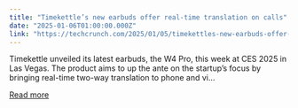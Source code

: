 ```yaml
---
title: "Timekettle’s new earbuds offer real-time translation on calls"
date: "2025-01-06T01:00:00.000Z"
link: "https://techcrunch.com/2025/01/05/timekettles-new-earbuds-offer-real-time-translation-on-calls/"
---
```


Timekettle unveiled its latest earbuds, the W4 Pro, this week at CES 2025 in Las Vegas. The product aims to up the ante on the startup’s focus by bringing real-time two-way translation to phone and vi...

[Read more](https://techcrunch.com/2025/01/05/timekettles-new-earbuds-offer-real-time-translation-on-calls/)
